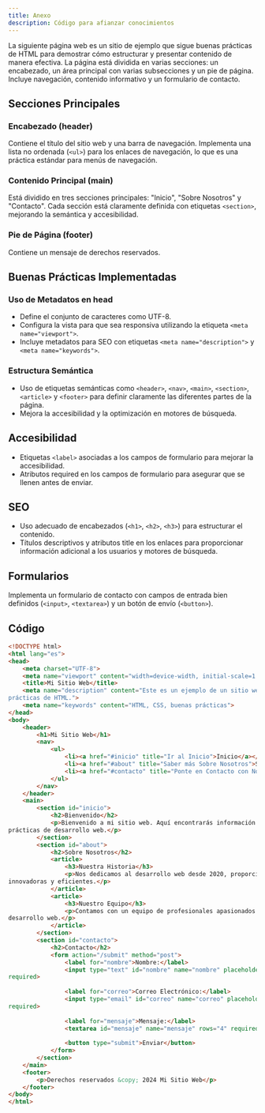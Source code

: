 ```yaml
---
title: Anexo 
description: Código para afianzar conocimientos
---
```


La siguiente página web es un sitio de ejemplo que sigue buenas prácticas de HTML para demostrar cómo estructurar y presentar contenido de manera efectiva. La página está dividida en varias secciones: un encabezado, un área principal con varias subsecciones y un pie de página. Incluye navegación, contenido informativo y un formulario de contacto. 

## Secciones Principales 

### Encabezado (header) 

Contiene el título del sitio web y una barra de navegación. Implementa una lista no ordenada (`<ul>`) para los enlaces de navegación, lo que es una práctica estándar para menús de navegación. 

### Contenido Principal (main) 

Está dividido en tres secciones principales: "Inicio", "Sobre Nosotros" y "Contacto". Cada sección está claramente definida con etiquetas `<section>`, mejorando la semántica y accesibilidad. 

### Pie de Página (footer) 

Contiene un mensaje de derechos reservados. 

## Buenas Prácticas Implementadas 

### Uso de Metadatos en head 

* Define el conjunto de caracteres como UTF-8. 
* Configura la vista para que sea responsiva utilizando la etiqueta `<meta name="viewport">`. 
* Incluye metadatos para SEO con etiquetas `<meta name="description">` y `<meta name="keywords">`. 

### Estructura Semántica 

* Uso de etiquetas semánticas como `<header>`, `<nav>`, `<main>`, `<section>`, `<article>` y `<footer>` para definir claramente las diferentes partes de la página. 
* Mejora la accesibilidad y la optimización en motores de búsqueda. 

## Accesibilidad 

* Etiquetas `<label>` asociadas a los campos de formulario para mejorar la accesibilidad. 
* Atributos required en los campos de formulario para asegurar que se llenen antes de enviar. 

## SEO 

* Uso adecuado de encabezados (`<h1>`, `<h2>`, `<h3>`) para estructurar el contenido. 
* Títulos descriptivos y atributos title en los enlaces para proporcionar información adicional a los usuarios y motores de búsqueda. 

## Formularios 

Implementa un formulario de contacto con campos de entrada bien definidos (`<input>`, `<textarea>`) y un botón de envío (`<button>`). 

## Código 

```html
<!DOCTYPE html> 
<html lang="es"> 
<head> 
    <meta charset="UTF-8"> 
    <meta name="viewport" content="width=device-width, initial-scale=1.0"> 
    <title>Mi Sitio Web</title> 
    <meta name="description" content="Este es un ejemplo de un sitio web siguiendo buenas 
prácticas de HTML."> 
    <meta name="keywords" content="HTML, CSS, buenas prácticas"> 
</head> 
<body> 
    <header> 
        <h1>Mi Sitio Web</h1> 
        <nav> 
            <ul> 
                <li><a href="#inicio" title="Ir al Inicio">Inicio</a></li> 
                <li><a href="#about" title="Saber más Sobre Nosotros">Sobre Nosotros</a></li> 
                <li><a href="#contacto" title="Ponte en Contacto con Nosotros">Contacto</a></li> 
            </ul> 
        </nav> 
    </header> 
    <main> 
        <section id="inicio"> 
            <h2>Bienvenido</h2> 
            <p>Bienvenido a mi sitio web. Aquí encontrarás información sobre HTML, CSS y buenas 
prácticas de desarrollo web.</p> 
        </section> 
        <section id="about"> 
            <h2>Sobre Nosotros</h2> 
            <article> 
                <h3>Nuestra Historia</h3> 
                <p>Nos dedicamos al desarrollo web desde 2020, proporcionando soluciones 
innovadoras y eficientes.</p> 
            </article> 
            <article> 
                <h3>Nuestro Equipo</h3> 
                <p>Contamos con un equipo de profesionales apasionados por la tecnología y el 
desarrollo web.</p> 
            </article> 
        </section> 
        <section id="contacto"> 
            <h2>Contacto</h2> 
            <form action="/submit" method="post"> 
                <label for="nombre">Nombre:</label> 
                <input type="text" id="nombre" name="nombre" placeholder="Introduce tu nombre" 
required> 
                 
                <label for="correo">Correo Electrónico:</label> 
                <input type="email" id="correo" name="correo" placeholder="correo@ejemplo.com" 
required> 
                 
                <label for="mensaje">Mensaje:</label> 
                <textarea id="mensaje" name="mensaje" rows="4" required></textarea> 
                 
                <button type="submit">Enviar</button> 
            </form> 
        </section> 
    </main> 
    <footer> 
        <p>Derechos reservados &copy; 2024 Mi Sitio Web</p> 
    </footer> 
</body> 
</html>
```
